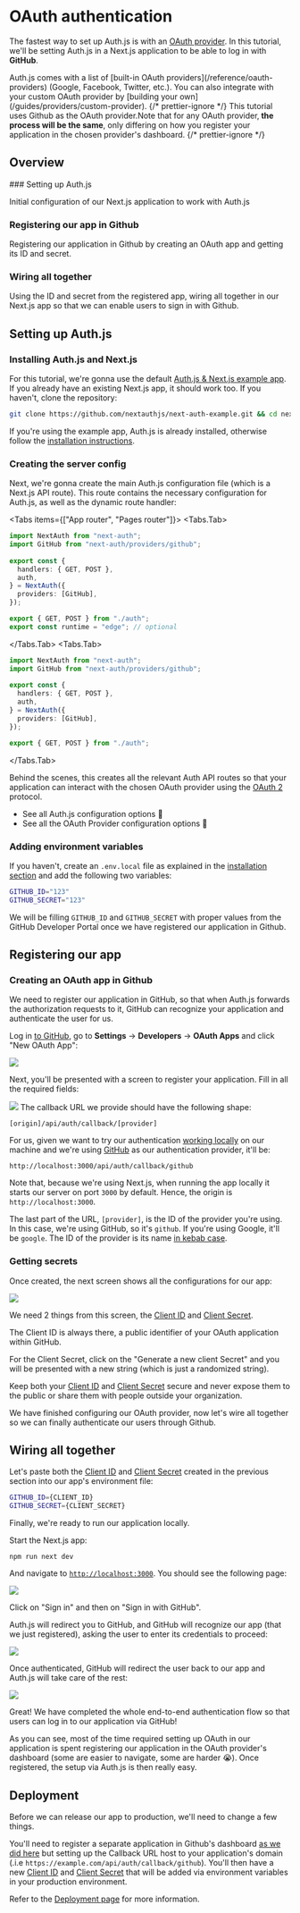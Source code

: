 
# OAuth authentication

The fastest way to set up Auth.js is with an [OAuth provider](/concepts/oauth). In this tutorial, we'll be setting Auth.js in a Next.js application to be able to log in with **GitHub**.

<Callout>
  Auth.js comes with a list of [built-in OAuth
  providers](/reference/oauth-providers) (Google, Facebook, Twitter, etc.). You
  can also integrate with your custom OAuth provider by [building your
  own](/guides/providers/custom-provider).
</Callout>
{/* prettier-ignore */}
<Callout type="info">
  This tutorial uses Github as the OAuth provider.Note that for any OAuth provider,<strong> the process will be the same</strong>, only differing on how you register your application in the chosen provider's dashboard.
</Callout>
{/* prettier-ignore */}

## Overview

<Steps>
### Setting up Auth.js
 
Initial configuration of our Next.js application to work with Auth.js

### Registering our app in Github

Registering our application in Github by creating an OAuth app and getting its ID and secret.

### Wiring all together

Using the ID and secret from the registered app, wiring all together in our Next.js app so that we can enable users to sign in with Github.

</Steps>

## Setting up Auth.js

### Installing Auth.js and Next.js

For this tutorial, we're gonna use the default [Auth.js & Next.js example app](https://github.com/nextauthjs/next-auth-example). If you already have an existing Next.js app, it should work too. If you haven't, clone the repository:

```bash
git clone https://github.com/nextauthjs/next-auth-example.git && cd next-auth-example
```

If you're using the example app, Auth.js is already installed, otherwise follow the [installation instructions](/installation).

### Creating the server config

Next, we're gonna create the main Auth.js configuration file (which is a Next.js API route). This route contains the necessary configuration for Auth.js, as well as the dynamic route handler:

<Tabs items={["App router", "Pages router"]}>
<Tabs.Tab>
```ts filename="./auth.ts"
import NextAuth from "next-auth";
import GitHub from "next-auth/providers/github";
 
export const {
  handlers: { GET, POST },
  auth,
} = NextAuth({
  providers: [GitHub],
});
```
```ts filename="app/api/auth/[...nextauth]/route.ts"
export { GET, POST } from "./auth";
export const runtime = "edge"; // optional
```
</Tabs.Tab>
<Tabs.Tab>
```ts filename="./auth.ts"
import NextAuth from "next-auth";
import GitHub from "next-auth/providers/github";
 
export const {
  handlers: { GET, POST },
  auth,
} = NextAuth({
  providers: [GitHub],
});
```
```ts filename="pages/api/auth/[...nextauth].ts"
export { GET, POST } from "./auth";
```
</Tabs.Tab>
</Tabs>

Behind the scenes, this creates all the relevant Auth API routes so that your application can interact with the chosen OAuth provider using the [OAuth 2](https://auth0.com/intro-to-iam/what-is-oauth-2) protocol.

- See all Auth.js configuration options 🔗
- See all the OAuth Provider configuration options 🔗

### Adding environment variables

If you haven't, create an `.env.local` file as explained in the [installation section](/installation) and add the following two variables:

```bash filename=".env.local"
GITHUB_ID="123"
GITHUB_SECRET="123"
```

We will be filling `GITHUB_ID` and `GITHUB_SECRET` with proper values from the GitHub Developer Portal once we have registered our application in Github.

## Registering our app

### Creating an OAuth app in Github

We need to register our application in GitHub, so that when Auth.js forwards the authorization requests to it, GitHub can recognize your application and authenticate the user for us.

Log in [to GitHub](https://github.com/settings/developers), go to **Settings** → **Developers** → **OAuth Apps** and click "New OAuth App":

<img src="/img/oauth-setup/creating-oauth-app.png" />

Next, you'll be presented with a screen to register your application. Fill in all the required fields:

<img src="/img/oauth-setup/callback-url.png" />

<Callout emoji="⚠️">
The callback URL we provide should have the following shape:

```
[origin]/api/auth/callback/[provider]
```

For us, given we want to try our authentication <ins>working locally</ins> on our machine and we're using <ins>GitHub</ins> as our authentication provider, it'll be:

```
http://localhost:3000/api/auth/callback/github
```

</Callout>

Note that, because we're using Next.js, when running the app locally it starts our server on port `3000` by default. Hence, the origin is `http://localhost:3000`.

The last part of the URL, `[provider]`, is the ID of the provider you're using. In this case, we're using GitHub, so it's `github`. If you're using Google, it'll be `google`. The ID of the provider is its name [in kebab case](https://www.theserverside.com/definition/Kebab-case).

### Getting secrets

Once created, the next screen shows all the configurations for our app:

<img src="/img/oauth-setup/clientid-secret.png" />

We need 2 things from this screen, the <ins>Client ID</ins> and <ins>Client Secret</ins>.

The Client ID is always there, a public identifier of your OAuth application within GitHub.

For the Client Secret, click on the "Generate a new client Secret" and you will be presented with a new string (which is just a randomized string).

<Callout>
  Keep both your <ins>Client ID</ins> and <ins>Client Secret</ins> secure and
  never expose them to the public or share them with people outside your
  organization.
</Callout>

We have finished configuring our OAuth provider, now let's wire all together so we can finally authenticate our users through Github.

## Wiring all together

Let's paste both the <ins>Client ID</ins> and <ins>Client Secret</ins> created in the previous section into our app's environment file:

```bash filename=".env.local"
GITHUB_ID={CLIENT_ID}
GITHUB_SECRET={CLIENT_SECRET}
```

Finally, we're ready to run our application locally.

Start the Next.js app:

```
npm run next dev
```

And navigate to [`http://localhost:3000`](http://localhost:3000). You should see the following page:

<img src="/img/oauth-setup/app-start.png" />

Click on "Sign in" and then on "Sign in with GitHub".

Auth.js will redirect you to GitHub, and GitHub will recognize our app (that we just registered), asking the user to enter its credentials to proceed:

<img src="/img/oauth-setup/github-auth-credentials.png" />

Once authenticated, GitHub will redirect the user back to our app and Auth.js will take care of the rest:

<img src="/img/oauth-setup/github-auth-success.png" />

Great! We have completed the whole end-to-end authentication flow so that users can log in to our application via GitHub!

<Callout type="info">
  As you can see, most of the time required setting up OAuth in our application
  is spent registering our application in the OAuth provider's dashboard (some
  are easier to navigate, some are harder 😭). Once registered, the setup via
  Auth.js is then really easy.
</Callout>

## Deployment

Before we can release our app to production, we'll need to change a few things.

You'll need to register a separate application in Github's dashboard [as we did here](/setup/oauth-authentication#registering-our-app-in-github) but setting up the Callback URL host to your application's domain (.i.e `https://example.com/api/auth/callback/github`). You'll then have a new <ins>Client ID</ins> and <ins>Client Secret</ins> that will be added via environment variables in your production environment.

Refer to the [Deployment page](/deployment) for more information.
